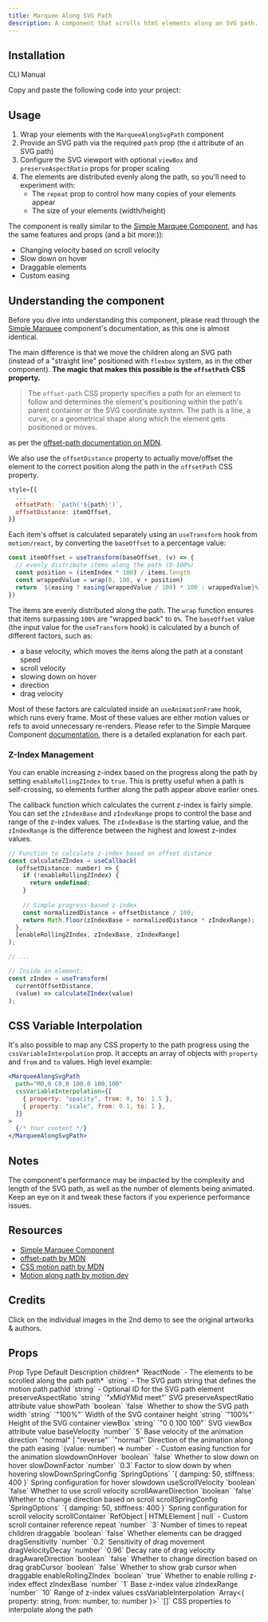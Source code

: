 ```yaml
---
title: Marquee Along SVG Path
description: A component that scrolls html elements along an SVG path.
---
```


<ComponentPreview name="marquee-along-svg-path-demo" framerLink="https://framer.university/resources/ticker-path-component-for-framer" />

## Installation

<Tabs defaultValue="cli">

<TabsList>
  <TabsTrigger value="cli">CLI</TabsTrigger>
  <TabsTrigger value="manual">Manual</TabsTrigger>
</TabsList>
<TabsContent value="cli">

<InstallTabs command="shadcn@latest add &quot;https://fancycomponents.dev/r/marquee-along-svg-path.json&quot;" npx />

</TabsContent>
<TabsContent value="manual">

<Steps>

<Step>Copy and paste the following code into your project:</Step>

<ComponentSource name="marquee-along-svg-path" />

</Steps>

</TabsContent>
</Tabs>

## Usage

1. Wrap your elements with the `MarqueeAlongSvgPath` component
2. Provide an SVG path via the required `path` prop (the `d` attribute of an SVG path)
3. Configure the SVG viewport with optional `viewBox` and `preserveAspectRatio` props for proper scaling
4. The elements are distributed evenly along the path, so you'll need to experiment with:
   - The `repeat` prop to control how many copies of your elements appear
   - The size of your elements (width/height)

The component is really similar to the [Simple Marquee Component](https://fancycomponents.dev/docs/components/blocks/simple-marquee), and has the same features and props (and a bit more:)):

- Changing velocity based on scroll velocity
- Slow down on hover
- Draggable elements
- Custom easing

## Understanding the component

Before you dive into understanding this component, please read through the [Simple Marquee](https://fancycomponents.dev/docs/components/blocks/simple-marquee) component's documentation, as this one is almost identical.

The main difference is that we move the children along an SVG path (instead of a "straight line" positioned with `flexbox` system, as in the other component). **The magic that makes this possible is the `offsetPath` CSS property.**

> The `offset-path` CSS property specifies a path for an element to follow and determines the element's positioning within the path's parent container or the SVG coordinate system. The path is a line, a curve, or a geometrical shape along which the element gets positioned or moves.

as per the [offset-path documentation on MDN](https://developer.mozilla.org/en-US/docs/Web/CSS/offset-path).

We also use the `offsetDistance` property to actually move/offset the element to the correct position along the path in the `offsetPath` CSS property.

```jsx
style={{
  ...
  offsetPath: `path('${path}')`,
  offsetDistance: itemOffset,
}}
```

Each item's offset is calculated separately using an `useTransform` hook from `motion/react`, by converting the `baseOffset` to a percentage value:

```jsx
const itemOffset = useTransform(baseOffset, (v) => {
  // evenly distribute items along the path (0-100%)
  const position = (itemIndex * 100) / items.length
  const wrappedValue = wrap(0, 100, v + position)
  return `${easing ? easing(wrappedValue / 100) * 100 : wrappedValue}%`
})
```

The items are evenly distributed along the path. The `wrap` function ensures that items surpassing `100%` are "wrapped back" to `0%`. The `baseOffset` value (the input value for the `useTransform` hook) is calculated by a bunch of different factors, such as:
- a base velocity, which moves the items along the path at a constant speed
- scroll velocity
- slowing down on hover
- direction
- drag velocity

Most of these factors are calculated inside an `useAnimationFrame` hook, which runs every frame. Most of these values are either motion values or refs to avoid unnecessary re-renders. Please refer to the Simple Marquee Component [documentation](https://github.com/danielpetho/fancy/blob/main/src/fancy/components/blocks/marquee-along-svg-path.tsx), there is a detailed explanation for each part.

### Z-Index Management

You can enable increasing z-index based on the progress along the path by setting `enableRollingZIndex` to `true`. This is pretty useful when a path is self-crossing, so elements further along the path appear above earlier ones.

The callback function which calculates the current z-index is fairly simple. You can set the `zIndexBase` and `zIndexRange` props to control the base and range of the z-index values. The `zIndexBase` is the starting value, and the `zIndexRange` is the difference between the highest and lowest z-index values.

```jsx
// Function to calculate z-index based on offset distance
const calculateZIndex = useCallback(
  (offsetDistance: number) => {
    if (!enableRollingZIndex) {
      return undefined;
    }
    
    // Simple progress-based z-index
    const normalizedDistance = offsetDistance / 100;
    return Math.floor(zIndexBase + normalizedDistance * zIndexRange);
  },
  [enableRollingZIndex, zIndexBase, zIndexRange]
);

// ...

// Inside an element:
const zIndex = useTransform(
  currentOffsetDistance,
  (value) => calculateZIndex(value)
);
```

## CSS Variable Interpolation

It's also possible to map any CSS property to the path progress using the `cssVariableInterpolation` prop. It accepts an array of objects with `property` and `from` and `to` values. High level example:

```jsx
<MarqueeAlongSvgPath
  path="M0,0 C0,0 100,0 100,100"
  cssVariableInterpolation={[
    { property: "opacity", from: 0, to: 1.5 },
    { property: "scale", from: 0.1, to: 1 },
  ]}
>
  {/* Your content */}
</MarqueeAlongSvgPath>
```

<ComponentPreview name="marquee-along-svg-path-mapping-demo" />

## Notes

The component's performance may be impacted by the complexity and length of the SVG path, as well as the number of elements being animated. Keep an eye on it and tweak these factors if you experience performance issues.

## Resources

- [Simple Marquee Component](https://fancycomponents.dev/docs/components/blocks/simple-marquee)
- [offset-path by MDN](https://developer.mozilla.org/en-US/docs/Web/CSS/offset-path)
- [CSS motion path by MDN](https://developer.mozilla.org/en-US/docs/Web/CSS/CSS_motion_path)
- [Motion along path by motion.dev](https://examples.motion.dev/react/motion-path)

## Credits

Click on the individual images in the 2nd demo to see the original artworks & authors.

## Props

<Table>
  <TableHeader>
    <TableRow>
      <TableHead>Prop</TableHead>
      <TableHead>Type</TableHead>
      <TableHead>Default</TableHead>
      <TableHead>Description</TableHead>
    </TableRow>
  </TableHeader>
  <TableBody>
    <TableRow>
      <TableCell>children<span className="text-red-500">*</span></TableCell>
      <TableCell>`ReactNode`</TableCell>
      <TableCell>-</TableCell>
      <TableCell>The elements to be scrolled along the path</TableCell>
    </TableRow>
    <TableRow>
      <TableCell>path<span className="text-red-500">*</span></TableCell>
      <TableCell>`string`</TableCell>
      <TableCell>-</TableCell>
      <TableCell>The SVG path string that defines the motion path</TableCell>
    </TableRow>
    <TableRow>
      <TableCell>pathId</TableCell>
      <TableCell>`string`</TableCell>
      <TableCell>-</TableCell>
      <TableCell>Optional ID for the SVG path element</TableCell>
    </TableRow>
    <TableRow>
      <TableCell>preserveAspectRatio</TableCell>
      <TableCell>`string`</TableCell>
      <TableCell>`"xMidYMid meet"`</TableCell>
      <TableCell>SVG preserveAspectRatio attribute value</TableCell>
    </TableRow>
    <TableRow>
      <TableCell>showPath</TableCell>
      <TableCell>`boolean`</TableCell>
      <TableCell>`false`</TableCell>
      <TableCell>Whether to show the SVG path</TableCell>
    </TableRow>
    <TableRow>
      <TableCell>width</TableCell>
      <TableCell>`string`</TableCell>
      <TableCell>`"100%"`</TableCell>
      <TableCell>Width of the SVG container</TableCell>
    </TableRow>
    <TableRow>
      <TableCell>height</TableCell>
      <TableCell>`string`</TableCell>
      <TableCell>`"100%"`</TableCell>
      <TableCell>Height of the SVG container</TableCell>
    </TableRow>
    <TableRow>
      <TableCell>viewBox</TableCell>
      <TableCell>`string`</TableCell>
      <TableCell>`"0 0 100 100"`</TableCell>
      <TableCell>SVG viewBox attribute value</TableCell>
    </TableRow>
    <TableRow>
      <TableCell>baseVelocity</TableCell>
      <TableCell>`number`</TableCell>
      <TableCell>`5`</TableCell>
      <TableCell>Base velocity of the animation</TableCell>
    </TableRow>
    <TableRow>
      <TableCell>direction</TableCell>
      <TableCell>`"normal" | "reverse"`</TableCell>
      <TableCell>`"normal"`</TableCell>
      <TableCell>Direction of the animation along the path</TableCell>
    </TableRow>
    <TableRow>
      <TableCell>easing</TableCell>
      <TableCell>`(value: number) => number`</TableCell>
      <TableCell>-</TableCell>
      <TableCell>Custom easing function for the animation</TableCell>
    </TableRow>
    <TableRow>
      <TableCell>slowdownOnHover</TableCell>
      <TableCell>`boolean`</TableCell>
      <TableCell>`false`</TableCell>
      <TableCell>Whether to slow down on hover</TableCell>
    </TableRow>
    <TableRow>
      <TableCell>slowDownFactor</TableCell>
      <TableCell>`number`</TableCell>
      <TableCell>`0.3`</TableCell>
      <TableCell>Factor to slow down by when hovering</TableCell>
    </TableRow>
    <TableRow>
      <TableCell>slowDownSpringConfig</TableCell>
      <TableCell>`SpringOptions`</TableCell>
      <TableCell>`{ damping: 50, stiffness: 400 }`</TableCell>
      <TableCell>Spring configuration for hover slowdown</TableCell>
    </TableRow>
    <TableRow>
      <TableCell>useScrollVelocity</TableCell>
      <TableCell>`boolean`</TableCell>
      <TableCell>`false`</TableCell>
      <TableCell>Whether to use scroll velocity</TableCell>
    </TableRow>
    <TableRow>
      <TableCell>scrollAwareDirection</TableCell>
      <TableCell>`boolean`</TableCell>
      <TableCell>`false`</TableCell>
      <TableCell>Whether to change direction based on scroll</TableCell>
    </TableRow>
    <TableRow>
      <TableCell>scrollSpringConfig</TableCell>
      <TableCell>`SpringOptions`</TableCell>
      <TableCell>`{ damping: 50, stiffness: 400 }`</TableCell>
      <TableCell>Spring configuration for scroll velocity</TableCell>
    </TableRow>
    <TableRow>
      <TableCell>scrollContainer</TableCell>
      <TableCell>`RefObject<HTMLElement> | HTMLElement | null`</TableCell>
      <TableCell>-</TableCell>
      <TableCell>Custom scroll container reference</TableCell>
    </TableRow>
    <TableRow>
      <TableCell>repeat</TableCell>
      <TableCell>`number`</TableCell>
      <TableCell>`3`</TableCell>
      <TableCell>Number of times to repeat children</TableCell>
    </TableRow>
    <TableRow>
      <TableCell>draggable</TableCell>
      <TableCell>`boolean`</TableCell>
      <TableCell>`false`</TableCell>
      <TableCell>Whether elements can be dragged</TableCell>
    </TableRow>
    <TableRow>
      <TableCell>dragSensitivity</TableCell>
      <TableCell>`number`</TableCell>
      <TableCell>`0.2`</TableCell>
      <TableCell>Sensitivity of drag movement</TableCell>
    </TableRow>
    <TableRow>
      <TableCell>dragVelocityDecay</TableCell>
      <TableCell>`number`</TableCell>
      <TableCell>`0.96`</TableCell>
      <TableCell>Decay rate of drag velocity</TableCell>
    </TableRow>
    <TableRow>
      <TableCell>dragAwareDirection</TableCell>
      <TableCell>`boolean`</TableCell>
      <TableCell>`false`</TableCell>
      <TableCell>Whether to change direction based on drag</TableCell>
    </TableRow>
    <TableRow>
      <TableCell>grabCursor</TableCell>
      <TableCell>`boolean`</TableCell>
      <TableCell>`false`</TableCell>
      <TableCell>Whether to show grab cursor when draggable</TableCell>
    </TableRow>
    <TableRow>
      <TableCell>enableRollingZIndex</TableCell>
      <TableCell>`boolean`</TableCell>
      <TableCell>`true`</TableCell>
      <TableCell>Whether to enable rolling z-index effect</TableCell>
    </TableRow>
    <TableRow>
      <TableCell>zIndexBase</TableCell>
      <TableCell>`number`</TableCell>
      <TableCell>`1`</TableCell>
      <TableCell>Base z-index value</TableCell>
    </TableRow>
    <TableRow>
      <TableCell>zIndexRange</TableCell>
      <TableCell>`number`</TableCell>
      <TableCell>`10`</TableCell>
      <TableCell>Range of z-index values</TableCell>
    </TableRow>
    <TableRow>
      <TableCell>cssVariableInterpolation</TableCell>
      <TableCell>`Array<{ property: string, from: number, to: number }>`</TableCell>
      <TableCell>`[]`</TableCell>
      <TableCell>CSS properties to interpolate along the path</TableCell>
    </TableRow>
  </TableBody>
</Table>
